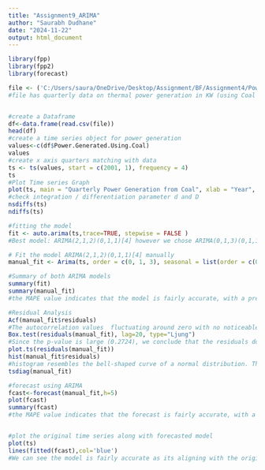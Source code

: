 ---
title: "Assignment9_ARIMA"
author: "Saurabh Dudhane"
date: "2024-11-22"
output: html_document
---

```{r}

library(fpp)
library(fpp2)
library(forecast)

file <- ('C:/Users/saura/OneDrive/Desktop/Assignment/BF/Assignment4/Power Generation.csv')
#file has quarterly data on thermal power generation in KW (using Coal as the raw material) from 2001 to 2020(80 quarters)


#create a Dataframe
df<-data.frame(read.csv(file))
head(df)
#create a time series object for power generation
values<-c(df$Power.Generated.Using.Coal)
values
#create x axis quarters matching with data
ts <- ts(values, start = c(2001, 1), frequency = 4)
ts
#Plot Time series Graph
plot(ts, main = "Quarterly Power Generation from Coal", xlab = "Year", ylab = "Power in KW", col = "blue", lwd = 2)
#check integration / differentiation parameter d and D
nsdiffs(ts)
ndiffs(ts)

#fitting the model
fit <- auto.arima(ts,trace=TRUE, stepwise = FALSE )
#Best model: ARIMA(2,1,2)(0,1,1)[4] however we chose ARIMA(0,1,3)(0,1,1)[4] since it has less number of features with same AIC 

# Fit the model ARIMA(2,1,2)(0,1,1)[4] manually
manual_fit <- Arima(ts, order = c(0, 1, 3), seasonal = list(order = c(0, 1, 1), period = 4))

#Summary of both ARIMA models
summary(fit)
summary(manual_fit)
#the MAPE value indicates that the model is fairly accurate, with a prediction error of around 5.15%.

#Residual Analysis
Acf(manual_fit$residuals)
#The autocorrelation values  fluctuating around zero with no noticeable patterns and no significant auto-correlated errors which indicates a good fit model
Box.test(residuals(manual_fit), lag=20, type="Ljung")
#Since the p-value is large (0.2724), we conclude that the residuals do not show significant autocorrelation at lags 1 through 20. This is a good sign, as it indicates that the model has captured the underlying temporal dependencies in the data, and the residuals behave like white noise
plot.ts(residuals(manual_fit))
hist(manual_fit$residuals)
#histogram resembles the bell-shaped curve of a normal distribution. This suggests that the model has appropriately captured the underlying patterns in the data.
tsdiag(manual_fit)

#forecast using ARIMA
fcast<-forecast(manual_fit,h=5)
plot(fcast)
summary(fcast)
#the MAPE value indicates that the forecast is fairly accurate, with a prediction error of around 5.15%.


#plot the original time series along with forecasted model
plot(ts)
lines(fitted(fcast),col='blue')
#We can see the model is fairly accurate as its aligning with the original time series
```

